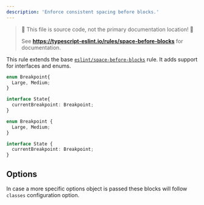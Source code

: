 ```yaml
---
description: 'Enforce consistent spacing before blocks.'
---
```



> 🛑 This file is source code, not the primary documentation location! 🛑
>
> See **https://typescript-eslint.io/rules/space-before-blocks** for documentation.

This rule extends the base [`eslint/space-before-blocks`](https://eslint.org/docs/rules/space-before-blocks) rule.
It adds support for interfaces and enums.

<Tabs>
<TabItem value="❌ Incorrect">

```ts
enum Breakpoint{
  Large, Medium;
}

interface State{
  currentBreakpoint: Breakpoint;
}
```

</TabItem>
<TabItem value="✅ Correct">

```ts
enum Breakpoint {
  Large, Medium;
}

interface State {
  currentBreakpoint: Breakpoint;
}
```

</TabItem>
</Tabs>

## Options

In case a more specific options object is passed these blocks will follow `classes` configuration option.
